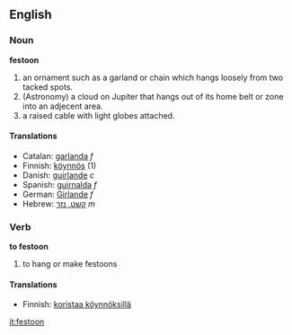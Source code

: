 ==English==
===Noun===
'''festoon'''
# an ornament such as a garland or chain which hangs loosely from two tacked spots.
# (Astronomy) a cloud on Jupiter that hangs out of its home belt or zone into an adjecent area.
# a raised cable with light globes attached.

====Translations====

* Catalan: [[garlanda]] ''f''
* Finnish: [[köynnös]] (1)
* Danish: [[guirlande]] ''c''
* Spanish: [[guirnalda]] ''f''
* German: [[Girlande]] ''f''
* Hebrew: [[קשט, נזר]] ''m''

===Verb===
'''to festoon'''
# to hang or make festoons

====Translations====

* Finnish: [[koristaa köynnöksillä]]

[[it:festoon]]